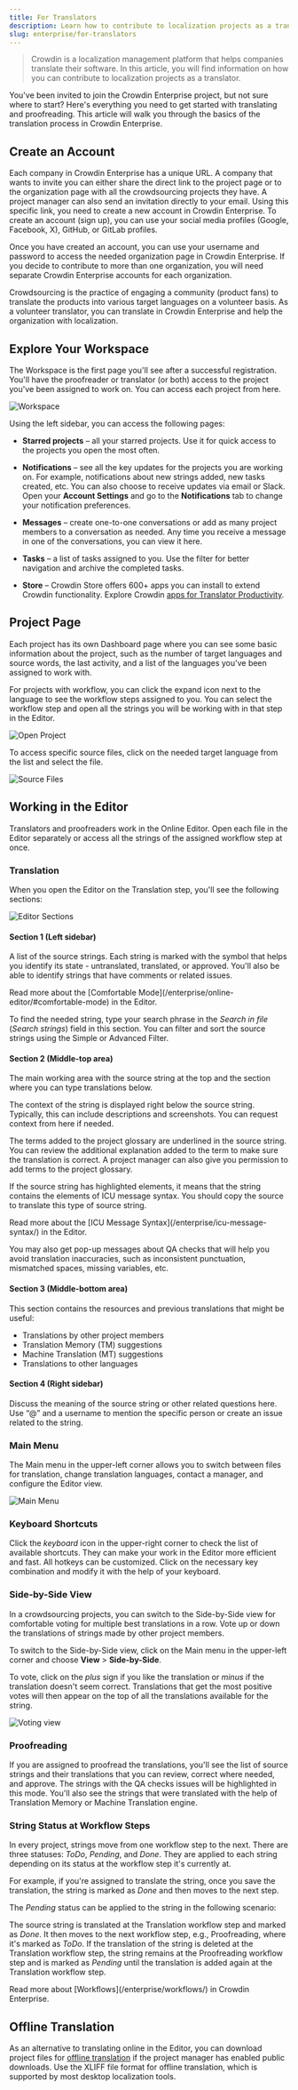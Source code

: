 ```yaml
---
title: For Translators
description: Learn how to contribute to localization projects as a translator
slug: enterprise/for-translators
---
```



> Crowdin is a localization management platform that helps companies translate their software. In this article, you will find information on how you can contribute to localization projects as a translator.

You've been invited to join the Crowdin Enterprise project, but not sure where to start? Here's everything you need to get started with translating and proofreading. This article will walk you through the basics of the translation process in Crowdin Enterprise.

## Create an Account

Each company in Crowdin Enterprise has a unique URL. A company that wants to invite you can either share the direct link to the project page or to the organization page with all the crowdsourcing projects they have. A project manager can also send an invitation directly to your email. Using this specific link, you need to create a new account in Crowdin Enterprise. To create an account (sign up), you can use your social media profiles (Google, Facebook, X), GitHub, or GitLab profiles.

Once you have created an account, you can use your username and password to access the needed organization page in Crowdin Enterprise. If you decide to contribute to more than one organization, you will need separate Crowdin Enterprise accounts for each organization.

<CardGrid>
  <LinkCard
    title="Signing Up by an Invitation"
    href="/enterprise/organization/#signing-up-by-an-invitation"
  />
  <LinkCard
    title="Account Settings"
    href="/enterprise/account-settings/"
  />
</CardGrid>

<Aside type="tip" title="Volunteer translator?">
  Crowdsourcing is the practice of engaging a community (product fans) to translate the products into various target languages on a volunteer basis. As a volunteer translator, you can translate in Crowdin Enterprise and help the organization with localization.
</Aside>

## Explore Your Workspace

The Workspace is the first page you'll see after a successful registration. You'll have the proofreader or translator (or both) access to the project you've been assigned to work on. You can access each project from here.

<Image src={translatorsWorkspace} alt="Workspace" />

Using the left sidebar, you can access the following pages:

* **Starred projects** &ndash; all your starred projects. Use it for quick access to the projects you open the most often.

* **Notifications** &ndash; see all the key updates for the projects you are working on. For example, notifications about new strings added, new tasks created, etc. You can also choose to receive updates via email or Slack.
Open your **Account Settings** and go to the **Notifications** tab to change your notification preferences.

* **Messages** &ndash; create one-to-one conversations or add as many project members to a conversation as needed. Any time you receive a message in one of the conversations, you can view it here.

* **Tasks** &ndash; a list of tasks assigned to you. Use the filter for better navigation and archive the completed tasks.

* **Store** &ndash; Crowdin Store offers 600+ apps you can install to extend Crowdin functionality. Explore Crowdin [apps for Translator Productivity](https://store.crowdin.com/categories/translator-productivity).

<CardGrid>
  <LinkCard
    title="Notifications"
    href="/enterprise/notifications/"
  />
  <LinkCard
    title="User Tasks"
    href="/enterprise/user-tasks/"
  />
</CardGrid>

## Project Page

Each project has its own Dashboard page where you can see some basic information about the project, such as the number of target languages and source words, the last activity, and a list of the languages you've been assigned to work with.

For projects with workflow, you can click the expand icon next to the language to see the workflow steps assigned to you. You can select the workflow step and open all the strings you will be working with in that step in the Editor.

<Image src={openProject} alt="Open Project" />

To access specific source files, click on the needed target language from the list and select the file.

<Image src={sourceFiles} alt="Source Files" />

## Working in the Editor

Translators and proofreaders work in the Online Editor. Open each file in the Editor separately or access all the strings of the assigned workflow step at once.

<LinkCard
  title="Online Editor"
  href="/enterprise/online-editor/"
/>

### Translation

When you open the Editor on the Translation step, you'll see the following sections:

<Image src={onlineEditorSections} alt="Editor Sections" />

#### Section 1 (Left sidebar)

A list of the source strings. Each string is marked with the symbol that helps you identify its state - untranslated, translated, or approved. You'll also be able to identify strings that have comments or related issues.

<ReadMore>
  Read more about the [Comfortable Mode](/enterprise/online-editor/#comfortable-mode) in the Editor.
</ReadMore>

To find the needed string, type your search phrase in the *Search in file* (*Search strings*) field in this section. You can filter and sort the source strings using the Simple or Advanced Filter.

#### Section 2 (Middle-top area)

The main working area with the source string at the top and the section where you can type translations below.

The context of the string is displayed right below the source string. Typically, this can include descriptions and screenshots. You can request context from here if needed.

The terms added to the project glossary are underlined in the source string. You can review the additional explanation added to the term to make sure the translation is correct. A project manager can also give you permission to add terms to the project glossary.

If the source string has highlighted elements, it means that the string contains the elements of ICU message syntax. You should copy the source to translate this type of source string.

<ReadMore>
  Read more about the [ICU Message Syntax](/enterprise/icu-message-syntax/) in the Editor.
</ReadMore>

You may also get pop-up messages about QA checks that will help you avoid translation inaccuracies, such as inconsistent punctuation, mismatched spaces, missing variables, etc.

#### Section 3 (Middle-bottom area)

This section contains the resources and previous translations that might be useful:

* Translations by other project members
* Translation Memory (TM) suggestions
* Machine Translation (MT) suggestions
* Translations to other languages

#### Section 4 (Right sidebar)

Discuss the meaning of the source string or other related questions here. Use “@” and a username to mention the specific person or create an issue related to the string.

### Main Menu

The Main menu <Icon name="mdi:menu" class="inline-icon" /> in the upper-left corner allows you to switch between files for translation, change translation languages, contact a manager, and configure the Editor view.

<Image src={volunteerEditorMenu} alt="Main Menu" />

### Keyboard Shortcuts

Click the *keyboard* <Icon name="mdi:keyboard" class="inline-icon" /> icon in the upper-right corner to check the list of available shortcuts. They can make your work in the Editor more efficient and fast. All hotkeys can be customized. Click on the necessary key combination and modify it with the help of your keyboard.

### Side-by-Side View

In a crowdsourcing projects, you can switch to the Side-by-Side view for comfortable voting for multiple best translations in a row. Vote up or down the translations of strings made by other project members.

To switch to the Side-by-Side view, click on the Main menu <Icon name="mdi:menu" class="inline-icon" /> in the upper-left corner and choose **View** > **Side-by-Side**.

To vote, click on the *plus* <Icon name="mdi:plus" class="inline-icon" /> sign if you like the translation or *minus* <Icon name="mdi:minus" class="inline-icon" /> if the translation doesn't seem correct. Translations that get the most positive votes will then appear on the top of all the translations available for the string.

<Image src={votingView} alt="Voting view" />

### Proofreading

If you are assigned to proofread the translations, you'll see the list of source strings and their translations that you can review, correct where needed, and approve.
The strings with the QA checks issues will be highlighted in this mode. You'll also see the strings that were translated with the help of Translation Memory or Machine Translation engine.

### String Status at Workflow Steps

In every project, strings move from one workflow step to the next. There are three statuses: *ToDo*, *Pending*, and *Done*. They are applied to each string depending on its status at the workflow step it's currently at.

For example, if you're assigned to translate the string, once you save the translation, the string is marked as *Done* and then moves to the next step.

The *Pending* status can be applied to the string in the following scenario:

The source string is translated at the Translation workflow step and marked as *Done*. It then moves to the next workflow step, e.g., Proofreading, where it's marked as *ToDo*. If the translation of the string is deleted at the Translation workflow step, the string remains at the Proofreading workflow step and is marked as *Pending* until the translation is added again at the Translation workflow step.

<ReadMore>
  Read more about [Workflows](/enterprise/workflows/) in Crowdin Enterprise.
</ReadMore>

## Offline Translation

As an alternative to translating online in the Editor, you can download project files for [offline translation](/enterprise/offline-translation/) if the project manager has enabled public downloads. Use the XLIFF file format for offline translation, which is supported by most desktop localization tools.

